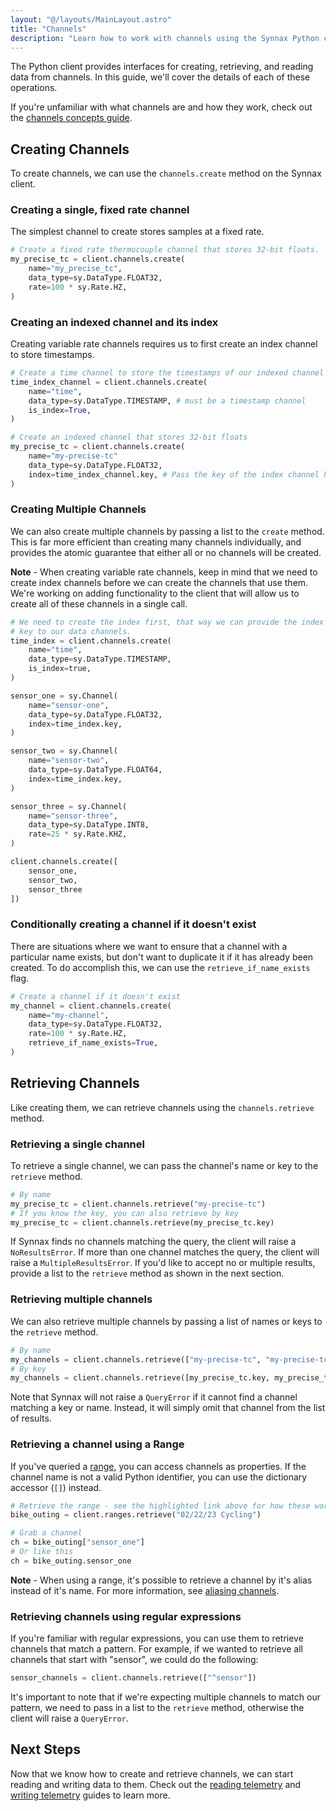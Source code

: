 ```yaml
---
layout: "@/layouts/MainLayout.astro"
title: "Channels"
description: "Learn how to work with channels using the Synnax Python client"
---
```


The Python client provides interfaces for creating, retrieving, and reading data from
channels. In this guide, we'll cover the details of each of these operations.

If you're unfamiliar with what channels are and how they work, check out the 
[channels concepts guide](/concepts/channels).

## Creating Channels

To create channels, we can use the `channels.create` method on the Synnax client.

### Creating a single, fixed rate channel

The simplest channel to create stores samples at a fixed rate.

```python
# Create a fixed rate thermocouple channel that stores 32-bit floats.
my_precise_tc = client.channels.create(
    name="my_precise_tc",
    data_type=sy.DataType.FLOAT32,
    rate=100 * sy.Rate.HZ,
)
```

### Creating an indexed channel and its index

Creating variable rate channels requires us to first create an index channel to store
timestamps.

```python
# Create a time channel to store the timestamps of our indexed channel
time_index_channel = client.channels.create(
    name="time",
    data_type=sy.DataType.TIMESTAMP, # must be a timestamp channel
    is_index=True,
)

# Create an indexed channel that stores 32-bit floats
my_precise_tc = client.channels.create(
    name="my-precise-tc"
    data_type=sy.DataType.FLOAT32,
    index=time_index_channel.key, # Pass the key of the index channel here.
)
```

### Creating Multiple Channels

We can also create multiple channels by passing a list to the `create` method. This is 
far more efficient than creating many channels individually, and provides the atomic
guarantee that either all or no channels will be created.

<Note variant="info">
<b>Note</b> - When creating variable rate channels, keep in mind that we need to create 
index  channels before we can create the channels that use them. We're working on adding
functionality to the client that will allow us to create all of these channels in a single
call.
</Note>

```python
# We need to create the index first, that way we can provide the index 
# key to our data channels.
time_index = client.channels.create(
    name="time",
    data_type=sy.DataType.TIMESTAMP,
    is_index=true,
)

sensor_one = sy.Channel(
    name="sensor-one",
    data_type=sy.DataType.FLOAT32,
    index=time_index.key,
)

sensor_two = sy.Channel(
    name="sensor-two",
    data_type=sy.DataType.FLOAT64,
    index=time_index.key,
)

sensor_three = sy.Channel(
    name="sensor-three",
    data_type=sy.DataType.INT8,
    rate=25 * sy.Rate.KHZ,
)

client.channels.create([
    sensor_one,
    sensor_two,
    sensor_three
])
```

### Conditionally creating a channel if it doesn't exist

There are situations where we want to ensure that a channel with a particular
name exists, but don't want to duplicate it if it has already been created. To do 
accomplish this, we can use the `retrieve_if_name_exists` flag.

```python
# Create a channel if it doesn't exist
my_channel = client.channels.create(
    name="my-channel",
    data_type=sy.DataType.FLOAT32,
    rate=100 * sy.Rate.HZ,
    retrieve_if_name_exists=True,
)
```

## Retrieving Channels

Like creating them, we can retrieve channels using the `channels.retrieve` method.

### Retrieving a single channel

To retrieve a single channel, we can pass the channel's name or key to the `retrieve` 
method.

```python
# By name
my_precise_tc = client.channels.retrieve("my-precise-tc")
# If you know the key, you can also retrieve by key
my_precise_tc = client.channels.retrieve(my_precise_tc.key)
```

If Synnax finds no channels matching the query, the client will raise a `NoResultsError`.
If more than one channel matches the query, the client will raise a `MultipleResultsError`. 
If you'd like to accept no or multiple results, provide a list to the `retrieve` method
as shown in the next section.

### Retrieving multiple channels

We can also retrieve multiple channels by passing a list of names or keys to the
`retrieve` method. 

```python
# By name
my_channels = client.channels.retrieve(["my-precise-tc", "my-precise-tc"])
# By key
my_channels = client.channels.retrieve([my_precise_tc.key, my_precise_tc.key])
```

Note that Synnax will not raise a `QueryError` if it cannot find a channel matching a 
key or name. Instead, it will simply omit that channel from the list of results.

### Retrieving a channel using a Range

If you've queried a [range](/analyze/access-ranges), you can access channels as
properties. If the channel name is not a valid Python identifier, you can use the
dictionary accessor (`[]`) instead.

```python
# Retrieve the range - see the highlighted link above for how these work
bike_outing = client.ranges.retrieve("02/22/23 Cycling")

# Grab a channel
ch = bike_outing["sensor_one"]
# Or like this
ch = bike_outing.sensor_one
```

<Note variant="info">
<b>Note</b> - When using a range, it's possible to retrieve a channel by it's alias
instead of it's name. For more information, see 
<a href="/python-client/named-ranges#aliasing-channels">aliasing channels</a>.
</Note>

### Retrieving channels using regular expressions

If you're familiar with regular expressions, you can use them to retrieve channels
that match a pattern. For example, if we wanted to retrieve all channels that start
with "sensor", we could do the following:

```python
sensor_channels = client.channels.retrieve(["^sensor"])
```

It's important to note that if we're expecting multiple channels to match our pattern,
we need to pass in a list to the `retrieve` method, otherwise the client will raise
a `QueryError`.


## Next Steps

Now that we know how to create and retrieve channels, we can start reading and writing
data to them. Check out the [reading telemetry](/python-client/read-telemetry) and
[writing telemetry](/python-client/write-telemetry) guides to learn more.
